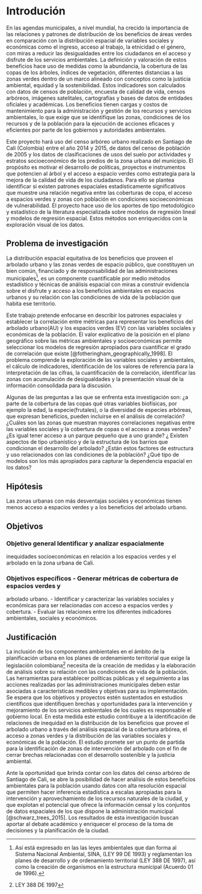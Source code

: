 # Introdución {#intro}

En las agendas municipales, a nivel mundial, ha crecido la importancia de las 
relaciones y patrones de distribución de los beneficios de áreas verdes en 
comparación con la distribución espacial de variables sociales y económicas como
el ingreso, acceso al trabajo, la etnicidad o el género, con miras a reducir las
desigualdades entre los ciudadanos en el acceso y disfrute de los servicios 
ambientales. La definición y valoración de estos beneficios hace uso de medidas 
como la abundancia, la cobertura de las copas de los árboles, índices de 
vegetación,  diferentes distancias a las zonas verdes dentro de un marco 
alineado con conceptos como la justicia ambiental, equidad y la sostenibilidad. 
Estos indicadores son calculados con datos de censos de población, encuesta de 
calidad de vida, censos arbóreos, imágenes satelitales, cartografías y bases de 
datos de entidades oficiales y académicas. Los beneficios tienen cargas y costos
de mantenimiento para la administración y gestión de los recursos y servicios 
ambientales, lo que exige que se identifique las zonas, condiciones de los 
recursos y de la población para la ejecución de acciones eficaces y eficientes 
por parte de los gobiernos y autoridades ambientales.

Este proyecto hará uso del censo arbóreo urbano realizado en Santiago de Cali 
(Colombia) entre el año 2014 y 2015, de datos del censo de población de 2005 y 
los datos de clasificaciones de usos del suelo por actividades y estratos 
socioeconómico de los predios de la zona urbana del municipio. El propósito es 
motivar el desarrollo de políticas, proyectos e instrumentos que potencien al 
árbol y el acceso a espacio verdes como estrategia para la mejora de la calidad 
de vida de los ciudadanos. Para ello se plantea identificar si existen patrones 
espaciales estadísticamente significativos que muestre una relación negativa 
entre las coberturas de copa, el acceso a espacios verdes y zonas con población 
en condiciones socioeconómicas de vulnerabilidad. El proyecto hace uso de los 
aportes de tipo metodológico y estadístico de la literatura especializada sobre 
modelos de regresión lineal y  modelos de regresión espacial. Estos métodos son 
enriquecidos con la exploración visual de los datos.

## Problema de investigación

La distribución espacial equitativa de los beneficios que proveen el arbolado 
urbano y las zonas verdes de espacio público, que constituyen un bien común, 
financiado y de responsabilidad de las administraciones municipales^[Así está 
expresado en las las leyes ambientales que dan forma al  Sistema Nacional 
Ambiental, SINA, (LEY 99 DE 1993) y reglamentan los planes de desarrollo y de 
ordenamiento territorial (LEY 388 DE 1997), así como la creación de organismos 
en la estructura municipal (Acuerdo 01 de 1996).], es un componente 
cuantificable por medio métodos estadístico y técnicas de análisis espacial con 
miras a construir evidencia sobre el disfrute y acceso a los beneficios 
ambientales en espacios urbanos y su relación con las condiciones de vida de la 
población que habita ese territorio.

Este trabajo pretende enfocarse en describir los patrones espaciales y 
establecer la correlación entre métricas para representar los beneficios del 
arbolado urbano(AU) y los espacios verdes (EV) con las variables sociales y 
económicas de la población. El valor explicativo de la posición en el plano 
geográfico sobre las métricas ambientales y socioeconómicas permite seleccionar 
los modelos de regresión apropiados para cuantificar el grado de correlación que
existe [@fotheringham_geographically_1998]. El problema comprende la exploración
de las variables sociales y ambientales, el cálculo de indicadores, 
identificación de los valores de referencia para la interpretación de las 
cifras, la cuantificación de la correlación, identificar las zonas con 
acumulación de desigualdades y la presentación visual de la información 
consolidada para la discusión.

Algunas de las preguntas a las que se enfrenta esta investigación son: ¿a parte 
de la cobertura de las copas qué otras variables biofísicas, por ejemplo la 
edad, la especie(frutales), o la diversidad de especies arbóreas, que expresan 
beneficios, pueden incluirse en el análisis de correlación? ¿Cuáles son las 
zonas que muestran mayores correlaciones negativas entre las variables sociales 
y la cobertura de copas o el acceso a zonas verdes? ¿Es igual tener acceso a un 
parque pequeño que a uno grande? ¿ Existen aspectos de tipo urbanístico y de la 
estructura de los barrios que condicionan el desarrollo del arbolado? ¿Están 
estos factores de estructura y uso relacionados con las condiciones de la 
población? ¿Qué tipo de modelos son los más apropiados para capturar la dependencia espacial en los datos?

## Hipótesis

Las zonas urbanas con más desventajas sociales y económicas tienen menos acceso 
a espacios verdes y a los beneficios del arbolado urbano.

## Objetivos 

### Objetivo general Identificar y analizar espacialmente 
inequidades socioeconómicas en relación a los espacios verdes y el arbolado en 
la zona urbana de Cali.

### Objetivos específicos - Generar métricas de cobertura de espacios verdes y 
arbolado urbano. - Identificar y caracterizar las variables sociales y 
económicas para ser relacionadas con acceso a espacios verdes y cobertura. - 
Evaluar las relaciones entre los diferentes indicadores ambientales, sociales y 
económicos.

## Justificación

La inclusión de los componentes ambientales en el ámbito de la planificación 
urbana en los planes de ordenamiento territorial que exige la legislación 
colombiana^[LEY 388 DE 1997] necesita de la creación de medidas y la elaboración
de análisis sobre su relación con las condiciones de vida de la población. Las 
herramientas para establecer políticas públicas y el seguimiento a las acciones 
realizadas por las administraciones municipales deben estar asociadas a 
características medibles y objetivas para su implementación. Se espera que los 
objetivos y proyectos estén sustentados en estudios científicos que identifiquen
brechas y oportunidades para la intervención y mejoramiento de los servicios 
ambientales de los cuales es responsable el gobierno local. En esta medida este 
estudio contribuye a la identificación de relaciones de inequidad en la 
distribución de los beneficios que provee el arbolado urbano a través del 
análisis espacial de la cobertura arbórea, el acceso a zonas verdes y la 
distribución de las variables sociales y económicas de la población. El estudio 
promete ser un punto de partida para la identificación de zonas de intervención 
del arbolado con el fin de cerrar brechas relacionadas con el desarrollo 
sostenible y la justicia ambiental.

Ante la oportunidad que brinda contar con los datos del censo arbóreo de 
Santiago de Cali, se abre la posibilidad de hacer análisis de estos beneficios 
ambientales para la población usando datos con alta resolución espacial que 
permiten hacer inferencia estadística a escalas apropiadas para la intervención 
y aprovechamiento de los recursos naturales de la ciudad, y que explotan el 
potencial que ofrece la información censal y los conjuntos de datos espaciales 
de los que dispone la administración municipal [@schwarz_trees_2015]. Los 
resultados de esta investigación buscan aportar al debate académico y enriquecer
el proceso de la toma de decisiones y la planificación de la ciudad.